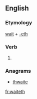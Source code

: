 ==English==

===Etymology===
[[wait]] + [[-eth]]

===Verb===
{{en-verb form}}

# {{archaic third-person singular of|wait}}

===Anagrams===
* [[thwaite#English|thwaite]]

[[fr:waiteth]]